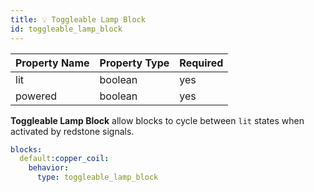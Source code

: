 ```yaml
---
title: 💡 Toggleable Lamp Block
id: toggleable_lamp_block
---
```


| Property Name | Property Type | Required |
|---------------|---------------|----------|
| lit           | boolean       | yes      |
| powered       | boolean       | yes      |

**Toggleable Lamp Block** allow blocks to cycle between `lit` states when activated by redstone signals.

```yaml
blocks:
  default:copper_coil:
    behavior:
      type: toggleable_lamp_block
```
